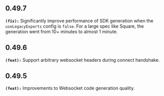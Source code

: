 ## 0.49.7
**`(fix):`** Significantly improve performance of SDK generation when the `useLegacyExports` config is `false`. For a large spec like Square, the generation went from 10+ minutes to almost 1 minute.


## 0.49.6
**`(feat):`** Support arbitrary websocket headers during connect handshake.

## 0.49.5
**`(feat):`** Improvements to Websocket code generation quality.

